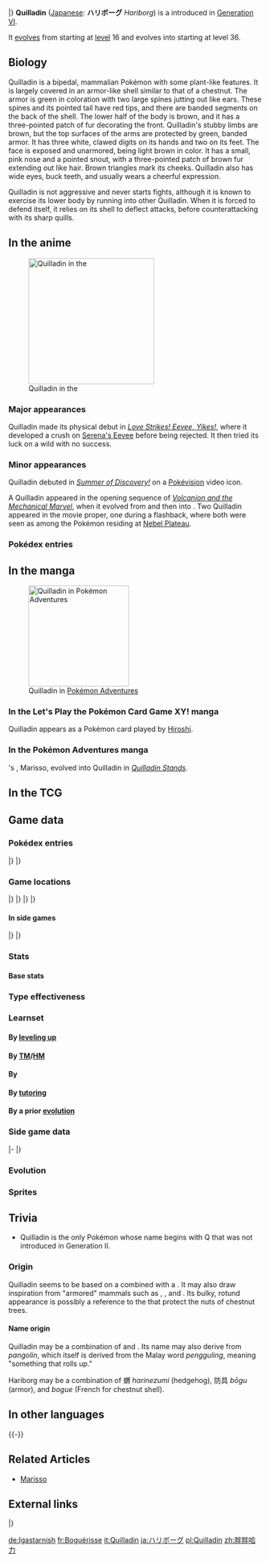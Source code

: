{{PokémonPrevNext/Head|type=Grass}}
{{PokémonPrevNext/Pokémon|type=Grass|prevnum=650|prev=Chespin|nextnum=652|next=Chesnaught|roundleft=tl|roundright=tr}}
{{PokémonPrevNext/Disambig|species=Quilladin}}
|}
{{Pokémon Infobox
|name=Quilladin
|jname=ハリボーグ
|jtranslit=Haribōgu
|tmname=Hariborg
|category=Spiny Armor
|typebox=1
|type1=Grass
|abilityn=d
|ability1=Overgrow
|abilityd=Bulletproof
|ndex=651
|karea=Central
|kdex=002
|height-ftin=2'04"
|height-m=0.7
|weight-lbs=63.9
|weight-kg=29.0
|egggroupn=1
|egggroup1=Field
|expyield=142
|evtotal=2
|evde=2
|gendercode=31
|eggcycles=20
|lv100exp=1,059,860
|color=Green
|catchrate=45
|body=06
|pokefordex=quilladin
|generation=6
|friendship=70
}}
'''Quilladin''' ([[List of Japanese Pokémon names|Japanese]]: '''ハリボーグ''' ''Hariborg'') is a {{type|Grass}} {{OBP|Pokémon|species}} introduced in [[Generation VI]].

It [[Evolution|evolves]] from {{p|Chespin}} starting at [[level]] 16 and evolves into {{p|Chesnaught}} starting at level 36.

==Biology==
Quilladin is a bipedal, mammalian Pokémon with some plant-like features. It is largely covered in an armor-like shell similar to that of a chestnut. The armor is green in coloration with two large spines jutting out like ears. These spines and its pointed tail have red tips, and there are banded segments on the back of the shell. The lower half of the body is brown, and it has a three-pointed patch of fur decorating the front. Quilladin's stubby limbs are brown, but the top surfaces of the arms are protected by green, banded armor. It has three white, clawed digits on its hands and two on its feet. The face is exposed and unarmored, being light brown in color. It has a small, pink nose and a pointed snout, with a three-pointed patch of brown fur extending out like hair. Brown triangles mark its cheeks. Quilladin also has wide eyes, buck teeth, and usually wears a cheerful expression.

Quilladin is not aggressive and never starts fights, although it is known to exercise its lower body by running into other Quilladin. When it is forced to defend itself, it relies on its shell to deflect attacks, before counterattacking with its sharp quills.

==In the anime==
[[File:Quilladin anime.png|thumb|left|250px|Quilladin in the {{pkmn|anime}}]]
===Major appearances===
Quilladin made its physical debut in ''[[XY095|Love Strikes! Eevee, Yikes!]]'', where it developed a crush on [[Serena's Eevee]] before being rejected. It then tried its luck on a wild {{p|Flareon}} with no success.

===Minor appearances===
Quilladin debuted in ''[[XY039|Summer of Discovery!]]'' on a [[Pokévision]] video icon.

A Quilladin appeared in the opening sequence of ''[[M19|Volcanion and the Mechanical Marvel]]'', when it evolved from {{p|Chespin}} and then into {{p|Chesnaught}}. Two Quilladin appeared in the movie proper, one during a flashback, where both were seen as among the Pokémon residing at [[Nebel Plateau]].

===Pokédex entries===
{{Animedexheader|Kalos}}
{{Animedexbody|XY095|Quilladin|Ash's Pokédex|Quilladin, the Spiny Armor Pokémon and the evolved form of Chespin. The hard shell covering Quilladin's body is so tough, a direct hit from a large truck wouldn't even dent it. Quilladin uses this shell to deflect foes' attacks, and it strikes back with its sharp quills.}}
{{Animedexfooter/Pokémon|''XY''|Kalos}}

==In the manga==
[[File:X Marisso Quilladin.png|thumb|left|200px|Quilladin in [[Pokémon Adventures]]]]
===In the Let's Play the Pokémon Card Game XY! manga===
Quilladin appears as a Pokémon card played by [[Hiroshi Uratane|Hiroshi]].

===In the Pokémon Adventures manga===
{{main|Marisso}}
{{adv|X}}'s {{p|Chespin}}, Marisso, evolved into Quilladin in ''[[PAXY22|Quilladin Stands]]''.

==In the TCG==
{{main|Quilladin (TCG)}}

==Game data==
===Pokédex entries===
{{Dex/Header|type=grass}}
{{Dex/NA|gen=VI}}
{{Dex/Gen|gen=VI}}
{{Dex/Entry1|v=X|t=FFF|entry=It relies on its sturdy shell to deflect predators' attacks. It counterattacks with its sharp quills.}}
{{Dex/Entry1|v=Y|entry=They strengthen their lower bodies by running into one another. They are very kind and won't start fights.}}
{{Dex/Entry1|v=Omega Ruby|t=FFF|entry=It relies on its sturdy shell to deflect predators' attacks. It counterattacks with its sharp quills.}}
{{Dex/Entry1|v=Alpha Sapphire|t=FFF|entry=They strengthen their lower bodies by running into one another. They are very kind and won't start fights.}}
|}
|}
{{Dex/Footer}}

===Game locations===
{{Availability/Header|type=grass}}
{{Availability/NA|gen=VI}}
{{Availability/Gen|gen=VI}}
{{Availability/Entry2|v=X|v2=Y|t=FFF|area=[[Friend Safari]] ([[Friend Safari#Grass-type Safari|Grass]])}}
{{Availability/Entry2/None||v=Omega Ruby|v2=Alpha Sapphire}}
|}
|}
{{Availability/Gen|gen=VII}}
{{Availability/Entry2/None|v=Sun|v2=Moon}}
{{Availability/Entry2|v=Ultra Sun|v2=Ultra Moon|area=[[Evolution|Evolve]] {{p|Chespin}}}}
|}
|}
{{Availability/Footer}}

====In side games====
{{Availability/Header|type=Grass}}
{{Availability/NA|gen=VI}}
{{Availability/Gen|gen=VI}}
{{Availability/Entry1|1|v=Battle Trozei|color={{defense color}}|area=[[Renegade Meadow#Stage 1|Renegade Meadow: Stage 1]]}}
{{Availability/Entry1|1|v=Shuffle|color={{beauty color}}|area=[[Pedra Valley|Pedra Valley: Stage 187]]}}
{{Availability/Entry1|1|v=Rumble World|color={{fire color}}|area=[[Leafy Expanse#Shrub Forest|Leafy Expanse: Shrub Forest]] <small>(All Areas, Entrance Boss)</small>}}
|}
|}
{{Availability/Footer}}

===Stats===
====Base stats====
{{BaseStats
|type=grass
|HP=     61
|Attack= 78
|Defense=95
|SpAtk=  56
|SpDef=  58
|Speed=  57
}}

===Type effectiveness===
{{TypeEffectiveness
|type1=Grass
|Normal=  100
|Fighting=100
|Flying=  200
|Poison=  200
|Ground=   50
|Rock=    100
|Bug=     200
|Ghost=   100
|Steel=   100
|Fire=    200
|Water=    50
|Grass=    50
|Electric= 50
|Psychic= 100
|Ice=     200
|Dragon=  100
|Dark=    100
|Fairy=   100
}}

===Learnset===
====By [[Level|leveling up]]====
{{learnlist/levelh/7|Quilladin|Grass|Grass|6}}
{{learnlist/level7|1|Needle Arm|Grass|Physical|60|100|15||'''}}
{{learnlist/level7|1|Growl|Normal|Status|&mdash;|100|40}}
{{learnlist/level7|1|Vine Whip|Grass|Physical|45|100|25||'''}}<!--listed twice in game data-->
{{learnlist/level7|{{tt|Evo.|Learned upon evolving}}|Needle Arm|Grass|Physical|60|100|15||'''}}
{{learnlist/level7|5|Vine Whip|Grass|Physical|45|100|25||'''}}
{{learnlist/level7|8|Rollout|Rock|Physical|30|90|20}}
{{learnlist/level7|11|Bite|Dark|Physical|60|100|25}}
{{learnlist/level7|15|Leech Seed|Grass|Status|&mdash;|90|10}}
{{learnlist/level7|19|Pin Missile|Bug|Physical|25|95|20}}
{{learnlist/level7|29|Take Down|Normal|Physical|90|85|20}}
{{learnlist/level7|35|Seed Bomb|Grass|Physical|80|100|15||'''}}
{{learnlist/level7|39|Mud Shot|Ground|Special|55|95|15}}
{{learnlist/level7|44|Bulk Up|Fighting|Status|&mdash;|&mdash;|20}}
{{learnlist/level7|48|Body Slam|Normal|Physical|85|100|15}}
{{learnlist/level7|52|Pain Split|Normal|Status|&mdash;|&mdash;|20}}
{{learnlist/level7|56|Wood Hammer|Grass|Physical|120|100|15||'''}}
{{learnlist/levelf/7|Quilladin|Grass|Grass|6}}

====By [[TM]]/[[HM]]====
{{learnlist/tmh/7|Quilladin|Grass|Grass|6}}
{{learnlist/tm7|TM01|Work Up|Normal|Status|&mdash;|&mdash;|30}}
{{learnlist/tm7|TM05|Roar|Normal|Status|&mdash;|&mdash;|20}}
{{learnlist/tm7|TM06|Toxic|Poison|Status|&mdash;|90|10}}
{{learnlist/tm7|TM08|Bulk Up|Fighting|Status|&mdash;|&mdash;|20}}
{{learnlist/tm7|TM10|Hidden Power|Normal|Special|60|100|15}}
{{learnlist/tm7|TM11|Sunny Day|Fire|Status|&mdash;|&mdash;|5}}
{{learnlist/tm7|TM12|Taunt|Dark|Status|&mdash;|100|20}}
{{learnlist/tm7|TM17|Protect|Normal|Status|&mdash;|&mdash;|10}}
{{learnlist/tm7|TM21|Frustration|Normal|Physical|&mdash;|100|20}}
{{learnlist/tm7|TM22|Solar Beam|Grass|Special|120|100|10||'''}}
{{learnlist/tm7|TM23|Smack Down|Rock|Physical|50|100|15}}
{{learnlist/tm7|TM27|Return|Normal|Physical|&mdash;|100|20}}
{{learnlist/tm7|TM31|Brick Break|Fighting|Physical|75|100|15||''}}
{{learnlist/tm7|TM32|Double Team|Normal|Status|&mdash;|&mdash;|15}}
{{learnlist/tm7|TM33|Reflect|Psychic|Status|&mdash;|&mdash;|20}}
{{learnlist/tm7|TM36|Sludge Bomb|Poison|Special|90|100|10}}
{{learnlist/tm7|TM39|Rock Tomb|Rock|Physical|60|95|15}}
{{learnlist/tm7|TM40|Aerial Ace|Flying|Physical|60|&mdash;|20}}
{{learnlist/tm7|TM42|Facade|Normal|Physical|70|100|20}}
{{learnlist/tm7|TM44|Rest|Psychic|Status|&mdash;|&mdash;|10}}
{{learnlist/tm7|TM45|Attract|Normal|Status|&mdash;|100|15}}
{{learnlist/tm7|TM47|Low Sweep|Fighting|Physical|65|100|20||''}}
{{learnlist/tm7|TM48|Round|Normal|Special|60|100|15}}
{{learnlist/tm7|TM53|Energy Ball|Grass|Special|90|100|10||'''}}
{{learnlist/tm7|TM56|Fling|Dark|Physical|&mdash;|100|10}}
{{learnlist/tm7|TM65|Shadow Claw|Ghost|Physical|70|100|15}}
{{learnlist/tm7|TM66|Payback|Dark|Physical|50|100|10}}
{{learnlist/tm7|TM71|Stone Edge|Rock|Physical|100|80|5}}
{{learnlist/tm7|TM74|Gyro Ball|Steel|Physical|&mdash;|100|5}}
{{learnlist/tm7|TM75|Swords Dance|Normal|Status|&mdash;|&mdash;|20}}
{{learnlist/tm7|TM78|Bulldoze|Ground|Physical|60|100|20}}
{{learnlist/tm7|TM80|Rock Slide|Rock|Physical|75|90|10}}
{{learnlist/tm7|TM84|Poison Jab|Poison|Physical|80|100|20}}
{{learnlist/tm7|TM86|Grass Knot|Grass|Special|&mdash;|100|20||'''}}
{{learnlist/tm7|TM87|Swagger|Normal|Status|&mdash;|85|15}}
{{learnlist/tm7|TM88|Sleep Talk|Normal|Status|&mdash;|&mdash;|10}}
{{learnlist/tm7|TM90|Substitute|Normal|Status|&mdash;|&mdash;|10}}
{{learnlist/tm7|TM96|Nature Power|Normal|Status|&mdash;|&mdash;|20}}
{{learnlist/tm7|TM100|Confide|Normal|Status|&mdash;|&mdash;|20}}
{{learnlist/tmf/7|Quilladin|Grass|Grass|6}}

====By {{pkmn|breeding}}====
{{learnlist/breedh/7|Quilladin|Grass|Grass|6}}
{{learnlist/breed7|{{MSP|263|Zigzagoon}}{{MSP|264|Linoone}}{{MSP|554|Darumaka}}{{MSP|555|Darmanitan}}{{MSP|652|Chesnaught}}|Belly Drum|Normal|Status|&mdash;|&mdash;|10}}
{{learnlist/breed7|{{MSP|322|Numel}}{{MSP|323|Camerupt}}{{MSP|324|Torkoal}}{{MSP|399|Bidoof}}{{MSP|400|Bibarel}}|Curse|Ghost|Status|&mdash;|&mdash;|10}}
{{learnlist/breed7|{{MSP|027|Sandshrew}}{{MSP|027A|Sandshrew}}{{MSP|028|Sandslash}}{{MSP|028A|Sandslash}}{{MSP|161|Sentret}}{{MSP|162|Furret}}<br>{{MSP|206|Dunsparce}}{{MSP|231|Phanpy}}{{MSP|232|Donphan}}{{MSP|363|Spheal}}{{MSP|364|Sealeo}}{{MSP|365|Walrein}}<br>{{MSP|399|Bidoof}}{{MSP|400|Bibarel}}{{MSP|517|Munna}}{{MSP|518|Musharna}}{{MSP|775|Komala}}{{MSP|777|Togedemaru}}|Defense Curl|Normal|Status|&mdash;|&mdash;|40}}
{{learnlist/breed7|{{MSP|448|Lucario}}|Power-Up Punch|Fighting|Physical|40|100|20|{{sup/7|USUM}}|''}}
{{learnlist/breed7|{{MSP|448|Lucario}}{{MSP|619|Mienfoo}}{{MSP|678|Meowstic}}{{MSP|745|Lycanroc}}|Quick Guard|Fighting|Status|&mdash;|&mdash;|15}}
{{learnlist/breed7|{{MSP|027|Sandshrew}}{{MSP|028|Sandslash}}{{MSP|155|Cyndaquil}}{{MSP|156|Quilava}}{{MSP|157|Typhlosion}}{{MSP|206|Dunsparce}}<br>{{MSP|231|Phanpy}}{{MSP|232|Donphan}}{{MSP|320|Wailmer}}{{MSP|321|Wailord}}{{MSP|363|Spheal}}{{MSP|364|Sealeo}}<br>{{MSP|365|Walrein}}{{MSP|399|Bidoof}}{{MSP|400|Bibarel}}{{MSP|498|Tepig}}{{MSP|499|Pignite}}{{MSP|500|Emboar}}<br>{{MSP|554|Darumaka}}{{MSP|555|Darmanitan}}{{MSP|650|Chespin}}{{MSP|651|Quilladin}}{{MSP|652|Chesnaught}}{{MSP|775|Komala}}<br>{{MSP|777|Togedemaru}}|Rollout|Rock|Physical|30|90|20}}
{{learnlist/breed7|{{MSP|225|Delibird}}|Spikes|Ground|Status|&mdash;|&mdash;|20|*}}
{{learnlist/breed7|{{MSP|273|Seedot}}{{MSP|470|Leafeon}}{{MSP|672|Skiddo}}{{MSP|673|Gogoat}}|Synthesis|Grass|Status|&mdash;|&mdash;|5}}
{{learnlist/breedf/7|Quilladin|Grass|Grass|6}}

====By [[Move Tutor|tutoring]]====
{{learnlist/tutorh/7|Quilladin|Grass|Grass|6}}
{{learnlist/tutor7|Drain Punch|Fighting|Physical|75|100|10||''|no|yes}}
{{learnlist/tutor7|Dual Chop|Dragon|Physical|40|90|15|||no|yes}}
{{learnlist/tutor7|Endeavor|Normal|Physical|—|100|5|||no|yes}}
{{learnlist/tutor7|Focus Punch|Fighting|Physical|150|100|20||''|no|yes}}
{{learnlist/tutor7|Giga Drain|Grass|Special|75|100|10||'''|no|yes}}
{{learnlist/tutor7|Grass Pledge|Grass|Special|80|100|10||'''|yes|yes}}
{{learnlist/tutor7|Helping Hand|Normal|Status|—|—|20|||no|yes}}
{{learnlist/tutor7|Iron Defense|Steel|Status|—|—|15|||no|yes}}
{{learnlist/tutor7|Iron Head|Steel|Physical|80|100|15|||no|yes}}
{{learnlist/tutor7|Iron Tail|Steel|Physical|100|75|15|||no|yes}}
{{learnlist/tutor7|Low Kick|Fighting|Physical|—|100|20||''|no|yes}}
{{learnlist/tutor7|Pain Split|Normal|Status|—|—|20|||no|yes}}
{{learnlist/tutor7|Seed Bomb|Grass|Physical|80|100|15||'''|no|yes}}
{{learnlist/tutor7|Snore|Normal|Special|50|100|15|||no|yes}}
{{learnlist/tutor7|Stomping Tantrum|Ground|Physical|75|100|10|||no|yes}}
{{learnlist/tutor7|Super Fang|Normal|Physical|—|90|10|||no|yes}}
{{learnlist/tutor7|Superpower|Fighting|Physical|120|100|5||''|no|yes}}
{{learnlist/tutor7|Synthesis|Grass|Status|—|—|5|||no|yes}}
{{learnlist/tutor7|Thunder Punch|Electric|Physical|75|100|15|||no|yes}}
{{learnlist/tutor7|Worry Seed|Grass|Status|—|100|10|||no|yes}}
{{learnlist/tutor7|Zen Headbutt|Psychic|Physical|80|90|15|||no|yes}}
{{learnlist/tutorf/7|Quilladin|Grass|Grass|6}}

====By a prior [[evolution]]====
{{Learnlist/prevoh/7|Quilladin|Grass|Grass|6}}
{{Learnlist/prevo7null}}
{{Learnlist/prevof/7|Quilladin|Grass|Grass|6}}

===Side game data===
{{Spindata/Head|type=Grass}}
{{Template:Spindata/Battle Trozei|col=6|type=Grass|ndex=651
|power=2
}}
|-
{{Spindata/Shuffle|col=6|type=Grass|ndex=651|num=170
|min=60
|max=105
|raisemaxlevel=5
|skill=Paralyze
|skilldesc=Leaves the foe paralyzed.
}}
|}

===Evolution===
{{Evobox-3
|type1=grass
|pictype=art
|no1=650
|name1=Chespin
|type1-1=Grass
|evo1={{bag|Rare Candy}} <br>{{color2|000|Level|Level 16}}
|no2=651
|name2=Quilladin
|type1-2=Grass
|evo2={{bag|Rare Candy}} <br>{{color2|000|Level|Level 36}}
|no3=652
|name3=Chesnaught
|type1-3=Grass
|type2-3=Fighting}}

===Sprites===
{{Spritebox/Header|type=grass}}
{{Spritebox/NA|gen=VI}}
{{Spritebox/6|ndex=651}}
{{Spritebox/7|ndex=651}}
{{Spritebox/Footer|651|Quilladin}}

==Trivia==
* Quilladin is the only Pokémon whose name begins with Q that was not introduced in Generation II.

===Origin===
Quilladin seems to be based on a {{wp|hedgehog}} combined with a {{wp|chestnut}}. It may also draw inspiration from "armored" mammals such as {{wp|pangolins}}, {{wp|armadillos}}, and {{wp|glyptodonts}}. Its bulky, rotund appearance is possibly a reference to the {{wp|calybium and cupule}} that protect the nuts of chestnut trees.

====Name origin====
Quilladin may be a combination of ''{{wp|quill}}'' and ''{{wp|paladin}}''. Its name may also derive from ''pangolin'', which itself is derived from the Malay word ''pengguling'', meaning "something that rolls up."

Hariborg may be a combination of 蝟 ''harinezumi'' (hedgehog), 防具 ''bōgu'' (armor), and ''bogue'' (French for chestnut shell).

==In other languages==
{{Other languages|type=Grass|type2=Grass
|ja=ハリボーグ ''Hariborg''|jameaning=From {{tt|蝟 ''harinezumi''|hedgehog}}, {{tt|防具 ''bōgu''|armor}}, and ''{{tt|bogue|French for chestnut shell}}''
|fr=Boguérisse|frmeaning=From ''{{tt|bogue|chestnut shell}}'' and ''{{tt|hérisson|hedgehog}}''
|es=Quilladin|esmeaning=Same as English name
|de=Igastarnish|demeaning=From ''{{tt|Igel|hedgehog}}'', ''{{tt|Kastanie|chestnut}}'', and ''{{tt|Harnisch|armor}}''
|it=Quilladin|itmeaning=Same as English name
|ko=도치보구 ''Dochibogu''|komeaning=From {{tt|고슴도치 ''goseumdochi''|hedgehog}}, {{tt|防具 ''bōgu''|armor}}, and ''{{tt|bogue|French for chestnut shell}}''
|zh_cmn=胖胖哈力 ''Pàngpànghālì''|zh_cmnmeaning=From {{tt|胖胖 ''pàngpàng''|plump}} and {{tt|哈力栗 ''Hāllì​lì''|Chespin}}
|zh_yue=肥仔哈力 ''Fèihjíhālihk''|zh_yuemeaning=From {{tt|肥仔 ''fèihjí''|fatty}} and {{tt|哈力馬龍 ''Hālihkmáhlùhng''|Chespin}}
|hi=क्वीलादीन ''Quilladin''|himeaning=Transcription of English name
|ru=Квилладин ''Kvilladin''|rumeaning=Transcription of English name
}}
{{-}}

==Related Articles==
* [[Marisso]]

==External links==

{{PokémonPrevNext/Head|type=Grass}}
{{PokémonPrevNext/Pokémon|type=Grass|prevnum=650|prev=Chespin|nextnum=652|next=Chesnaught}}
|}
{{Project Pokédex notice}}

[[de:Igastarnish]]
[[fr:Boguérisse]]
[[it:Quilladin]]
[[ja:ハリボーグ]]
[[pl:Quilladin]]
[[zh:胖胖哈力]]